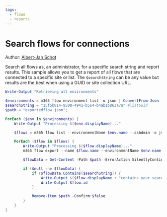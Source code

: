 ```yaml
---
tags:  
  - flows
  - reports
---
```



# Search flows for connections

Author: [Albert-Jan Schot](https://www.cloudappie.nl/search-flows-connections/)

Search all flows as, an administrator, for a specific search string and report results. This sample allows you to get a report of all flows that are connected to a specific site or list. The `$searchString` can be any value but results are the best when using a GUID or site collection URL.

<Tabs>
  <TabItem value="PowerShell">

  ```powershell
  Write-Output "Retrieving all environments"

  $environments = m365 flow environment list -o json | ConvertFrom-Json
  $searchString = "15f5b014-9508-4941-b564-b4ab1b863a7a" #listGuid
  $path = "exportedflow.json";

  ForEach ($env in $environments) {
      Write-Output "Processing $($env.displayName)..."

      $flows = m365 flow list --environmentName $env.name --asAdmin -o json | ConvertFrom-Json

      ForEach ($flow in $flows) {
          Write-Output "Processing $($flow.displayName)..."
          m365 flow export --name $flow.name --environmentName $env.name --format json --path $path

          $flowData = Get-Content -Path $path -ErrorAction SilentlyContinue

          if ($null -ne $flowData) {
              if ($flowData.Contains($searchString)) {
                  Write-Output $($flow.displayName + "contains your search string" + $searchString)
                  Write-Output $flow.id
              }

              Remove-Item $path -Confirm:$false
          }
      }
  }
  ```

  </TabItem>
</Tabs>

